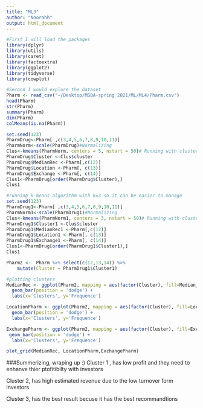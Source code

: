 ```yaml
---
title: "ML3"
author: "Noorahh"
output: html_document
---
```




```r
#First I will load the packages
library(dplyr)
library(utils)
library(caret)
library(factoextra)
library(ggplot2)
library(tidyverse)
library(cowplot)
```

```r
#Second I would explore the dataset
Pharm <- read_csv("~/Desktop/MSBA-spring 2021/ML/ML4/Pharm.csv")
head(Pharm)
str(Pharm)
summary(Pharm)
dim(Pharm)
colMeans(is.na(Pharm))
```


```r
set.seed(123)
PharmDrug<-Pharm[ ,c(3,4,5,6,7,8,9,10,11)]
PharmNorm<-scale(PharmDrug)#Normalizing
Clus<-kmeans(PharmNorm, centers = 5, nstart = 50)# Running with clusters K=5
PharmDrug$Cluster <-Clus$cluster
PharmDrug$MedianRec <-Pharm[,c(12)]
PharmDrug$Location <-Pharm[, c(13)]
PharmDrug$Exchange <-Pharm[, c(14)]
Clus1<-PharmDrug[order(PharmDrug$Cluster),]
Clus1
```



```r
#running k-means algorithm with k=3 so it can be easier to manage 
set.seed(123)
PharmDrug1<-Pharm[ ,c(3,4,5,6,7,8,9,10,11)]
PharmNorm1<-scale(PharmDrug1)#Normalizing
Clus<-kmeans(PharmNorm1, centers = 3, nstart = 50)# Running with clusters K=5
PharmDrug1$Cluster1 <-Clus$cluster
PharmDrug1$MedianRec1 <-Pharm[,c(12)]
PharmDrug1$Location1 <-Pharm[, c(13)]
PharmDrug1$Exchange1 <-Pharm[, c(14)]
Clus1<-PharmDrug[order(PharmDrug1$Cluster1),]
Clus1
```

```r

Pharm2 <-  Pharm %>% select(c(12,13,14)) %>%
    mutate(Cluster = PharmDrug1$Cluster1)
```

```r
#plotting clusters
MedianRec <- ggplot(Pharm2, mapping = aes(factor(Cluster), fill=Median_Recommendation)) +
  geom_bar(position = 'dodge') +
  labs(x='Clusters', y='Frequence')

LocationPharm <- ggplot(Pharm2, mapping = aes(factor(Cluster), fill=Location)) +
  geom_bar(position = 'dodge') + 
  labs(x='Clusters', y='Frequence')

ExchangePharm <- ggplot(Pharm2, mapping = aes(factor(Cluster), fill=Exchange)) +
 geom_bar(position = 'dodge') + 
  labs(x='Clusters', y='Frequence')

plot_grid(MedianRec, LocationPharm,ExchangePharm)

```


###Summerizing, wraping up :)
Cluster 1 , has low profit and they need to enhanve thier ptofitibilty with investors 

Cluster 2, has high estimated revenue due to the low turnover form investors   

Cluster 3, has the best result becuse it has the best recommandtions